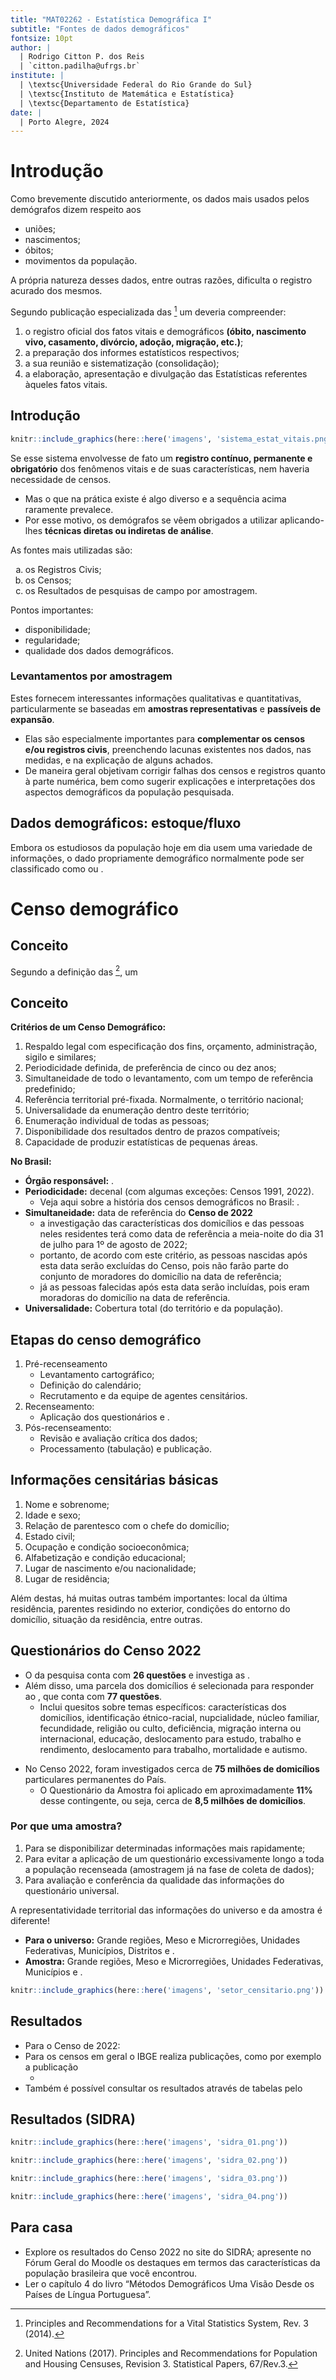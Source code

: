 ```yaml
---
title: "MAT02262 - Estatística Demográfica I"
subtitle: "Fontes de dados demográficos"
fontsize: 10pt
author: |
  | Rodrigo Citton P. dos Reis
  | `citton.padilha@ufrgs.br`
institute: |
  | \textsc{Universidade Federal do Rio Grande do Sul}
  | \textsc{Instituto de Matemática e Estatística}
  | \textsc{Departamento de Estatística}
date: |
  | Porto Alegre, 2024
---
```


# Introdução {.allowframebreaks}

Como brevemente discutido anteriormente, os dados mais usados pelos demógrafos dizem respeito aos \structure{fatos vitais:}

- uniões;
- nascimentos; 
- óbitos; 
- movimentos da população.

A própria natureza desses dados, entre outras razões, dificulta o registro acurado dos mesmos.

\framebreak

Segundo publicação especializada das \structure{Nações Unidas}^[Principles and Recommendations for a Vital Statistics System, Rev. 3 (2014).] um \structure{sistema de estatísticas vitais} deveria compreender:

1. o registro oficial dos fatos vitais e demográficos **(óbito, nascimento vivo, casamento, divórcio, adoção, migração, etc.)**;
2. a preparação dos informes estatísticos respectivos;
3. a sua reunião e sistematização (consolidação);
4. a elaboração, apresentação e divulgação das Estatísticas referentes àqueles fatos vitais.

## Introdução {.allowframebreaks}

```r

knitr::include_graphics(here::here('imagens', 'sistema_estat_vitais.png'))

```

\framebreak

Se esse sistema envolvesse de fato um **registro contínuo, permanente e obrigatório** dos fenômenos vitais e de suas características, nem haveria necessidade de censos.

- Mas o que na prática existe é algo diverso e a sequência acima raramente prevalece.
- Por esse motivo, os demógrafos se vêem obrigados a utilizar \structure{vários tipos de fontes de dados} aplicando-lhes __técnicas diretas ou indiretas de análise__.

\framebreak

As fontes mais utilizadas são:

a) os Registros Civis;
b) os Censos;
c) os Resultados de pesquisas de campo por amostragem.

Pontos importantes:

- disponibilidade;
- regularidade;
- qualidade dos dados demográficos.

\framebreak

### Levantamentos por amostragem

Estes fornecem interessantes informações qualitativas e quantitativas, particularmente se baseadas em __amostras representativas__ e __passíveis de expansão__.

- Elas são especialmente importantes para __complementar os censos e/ou registros civis__, preenchendo lacunas existentes nos dados, nas medidas, e na explicação de alguns achados.
- De maneira geral objetivam corrigir falhas dos censos e registros quanto à parte numérica, bem como sugerir explicações e interpretações dos aspectos demográficos da população pesquisada.

## Dados demográficos: estoque/fluxo {.allowframebreaks}

Embora os estudiosos da população hoje em dia usem uma variedade de informações, o dado propriamente demográfico normalmente pode ser classificado como \structure{estatística de estoque} ou \structure{de fluxo}. 

\begin{mybox}{estatística de estoque}
características estáticas de uma população num determinado momento -- como se fosse uma fotografia: tamanho da população, a sua distribuição territorial, por sexo, por idade ou por características socioeconômicas.

{\bf Fontes de dados:} censos ou inquéritos amostrais (``\emph{surveys}'').

\end{mybox}

\begin{mybox}{estatística de fluxo}
trata da dinâmica populacional, ou seja, dos eventos que transformam essas características -- como se fosse um filme: nascimentos, óbitos, migração e mobilidade entre categorias socioeconômicas.

{\bf Fontes de dados:} sistema de registro de eventos ou, mais raramente, um levantamento de passagens repetidas (``\emph{multi-round survey}'').

\end{mybox}

# Censo demográfico

## Conceito

Segundo a definição das \structure{Nações Unidas}^[United Nations (2017). Principles and Recommendations for Population and Housing Censuses, Revision 3. Statistical Papers, 67/Rev.3.], um

\begin{mybox}{censo} 

é ``o processo total de coleta (recolha), processamento, avaliação, análise e publicação ou divulgação de dados demográficos, econômicos e sociais referentes a todas as pessoas dentro de um país ou de uma parte bem definida de um país num momento específico até o menor nível geográfico considerado apropriado''.

\end{mybox}

## Conceito {.allowframebreaks}

__Critérios de um Censo Demográfico:__

1. Respaldo legal com especificação dos fins, orçamento, administração, sigilo e similares;
2. Periodicidade definida, de preferência de cinco ou dez anos;
3. Simultaneidade de todo o levantamento, com um tempo de referência predefinido;
4. Referência territorial pré-fixada. Normalmente, o território nacional;
5. Universalidade da enumeração dentro deste território;
6. Enumeração individual de todas as pessoas;
7. Disponibilidade dos resultados dentro de prazos compatíveis;
8. Capacidade de produzir estatísticas de pequenas áreas.
    
\framebreak

__No Brasil:__

+ __Órgão responsável:__ \structure{Instituto Brasileiro de Geografia e Estatística (IBGE)}.
+ __Periodicidade:__ decenal (com algumas exceções: Censos 1991, 2022).
    + Veja aqui sobre a história dos censos demográficos no Brasil: \alert{\underline{\href{https://agenciadenoticias.ibge.gov.br/agencia-noticias/2012-agencia-de-noticias/noticias/33495-em-150-anos-conheca-a-historia-que-o-censo-conta}{Em 150 anos, conheça a história que o Censo conta}}}.
+ __Simultaneidade:__ data de referência do **Censo de 2022** 
    - a investigação das características dos domicílios e das pessoas neles residentes terá como data de referência a meia-noite do dia 31 de julho para 1º de agosto de 2022;
    - portanto, de acordo com este critério, as pessoas nascidas após esta data serão excluídas do Censo, pois não farão parte do conjunto de moradores do domicílio na data de referência;
    - já as pessoas falecidas após esta data serão incluídas, pois eram moradoras do domicílio na data de referência.
+ __Universalidade:__ Cobertura total (do território e da população).

## Etapas do censo demográfico

1. Pré-recenseamento
    + Levantamento cartográfico;
    + Definição do calendário;
    + Recrutamento e \underline{treinamento} da equipe de agentes censitários.
2. Recenseamento:
    + Aplicação dos questionários e \underline{supervisão técnica}.
3. Pós-recenseamento:
    + Revisão e avaliação crítica dos dados;
    + Processamento (tabulação) e publicação.

## Informações censitárias básicas

1. Nome e sobrenome;
2. Idade e sexo;
3. Relação de parentesco com o chefe do domicílio;
4. Estado civil;
5. Ocupação e condição socioeconômica;
6. Alfabetização e condição educacional;
7. Lugar de nascimento e/ou nacionalidade;
8. Lugar de residência;

Além destas, há muitas outras também importantes: local da última residência, parentes residindo no exterior, condições do entorno do domicílio, situação da residência, entre outras.

## Questionários do Censo 2022 {.allowframebreaks}

- O \alert{\underline{\href{https://anda.ibge.gov.br/np_download/censo2022/questionario_basico_completo_CD2022_atualizado_20220906.pdf}{Questionário Básico}}} da pesquisa conta com __26 questões__ e investiga as \structure{principais características do domicílio e dos moradores}. 
- Além disso, uma parcela dos domicílios é selecionada para responder ao \alert{\underline{\href{https://anda.ibge.gov.br/np_download/censo2022/questionario_amostra_completo_CD2022_atualizado_20220906.pdf}{questionário da Amostra}}}, que conta com __77 questões__. 
    + Inclui quesitos sobre temas específicos: características dos domicílios, identificação étnico-racial, nupcialidade, núcleo familiar, fecundidade, religião ou culto, deficiência, migração interna ou internacional, educação, deslocamento para estudo, trabalho e rendimento, deslocamento para trabalho, mortalidade e autismo.

\framebreak

+ No Censo 2022, foram investigados cerca de **75 milhões de domicílios** particulares permanentes do País.
    + O Questionário da Amostra foi aplicado em aproximadamente __11%__ desse contingente, ou seja, cerca de **8,5 milhões de domicílios**.

::: {.block}    

### Por que uma amostra?

1. Para se disponibilizar determinadas informações mais rapidamente;
2. Para evitar a aplicação de um questionário excessivamente longo a toda a população recenseada (amostragem já na fase de coleta de dados);
3. Para avaliação e conferência da qualidade das informações  do questionário universal.

:::

\framebreak

A representatividade territorial das informações do universo e da amostra é diferente!

- __Para o universo:__ Grande regiões, Meso e Microrregiões, Unidades Federativas, Municípios, Distritos e  \structure{Setor Censitário}.
- __Amostra:__ Grande regiões, Meso e Microrregiões, Unidades Federativas, Municípios e \structure{Áreas de Ponderação}.

\framebreak

\begin{mybox}{Setor Censitário} 

É a unidade territorial, formada por área contígua, respeitando-se os limites da divisão político-administrativa, do quadro urbano e rural legal e de outras estruturas territoriais de interesse, além dos parâmetros de dimensão mais adequados à operação de coleta.

É a \structure{menor unidade} de disseminação dos dados do conjunto Universo.

\end{mybox}

\framebreak

```r

knitr::include_graphics(here::here('imagens', 'setor_censitario.png'))

```

\framebreak

\begin{mybox}{Área de Ponderação} 

Uma unidade geográfica, formada por um \structure{agrupamento de setores censitários}, para a aplicação dos procedimentos de calibração das estimativas com as informações conhecidas para a população como um todo.

O tamanho dessas áreas não pode ser muito reduzido (número de domicílios e população), sob pena de perda de precisão de suas estimativas.

É a menor unidade geográfica para identificação dos microdados da amostra, de maneira a preservar o sigilo em relação aos informantes da pesquisa.

\end{mybox}

\framebreak

\begin{mybox}{Expansão da Amostra}

Em \structure{pesquisas por amostragem probabilística}, cada unidade selecionada na amostra representa, também, outras unidades que fazem parte da \structure{população-alvo}.

Assim, para cada unidade domiciliar selecionada na amostra do Censo é associado um {\bf fator de expansão} ou {\bf peso}. 

O peso obtido para uma determinada unidade domiciliar foi atribuído também a cada um de seus moradores.

\end{mybox}

## Resultados {.allowframebreaks}

- Para o Censo de 2022: \alert{\underline{\href{https://censo2022.ibge.gov.br/etapas/divulgacao-dos-resultados.html}{Divulgação dos resultados}}}
- Para os censos em geral o IBGE realiza publicações, como por exemplo a publicação
    + \alert{\underline{\href{https://biblioteca.ibge.gov.br/visualizacao/livros/liv102011.pdf}{Censo Demográfico 2022: População e domicílios - Primeiros resultados}}}
- Também é possível consultar os resultados através de tabelas pelo \alert{\underline{\href{https://sidra.ibge.gov.br}{Sistema IBGE de Recuperação Automática - SIDRA}}}

## Resultados (SIDRA) {.allowframebreaks}

```r

knitr::include_graphics(here::here('imagens', 'sidra_01.png'))

```

\framebreak

```r

knitr::include_graphics(here::here('imagens', 'sidra_02.png'))

```

\framebreak

```r

knitr::include_graphics(here::here('imagens', 'sidra_03.png'))

```

\framebreak

```r

knitr::include_graphics(here::here('imagens', 'sidra_04.png'))

```

## Para casa {.allowframebreaks}

- Explore os resultados do Censo 2022 no site do SIDRA; apresente no Fórum Geral do Moodle os destaques em termos das características da população brasileira que você encontrou.
- Ler o capítulo 4 do livro "Métodos Demográficos Uma Visão Desde os Países de Língua Portuguesa"\footnote{FOZ, Grupo de. \emph{Métodos Demográficos Uma Visão Desde os Países de Língua Portuguesa}. São Paulo: Blucher, 2021. \url{https://www.blucher.com.br/metodos-demograficos-uma-visao-desde-os-paises-de-lingua-portuguesa_9786555500837}}.

